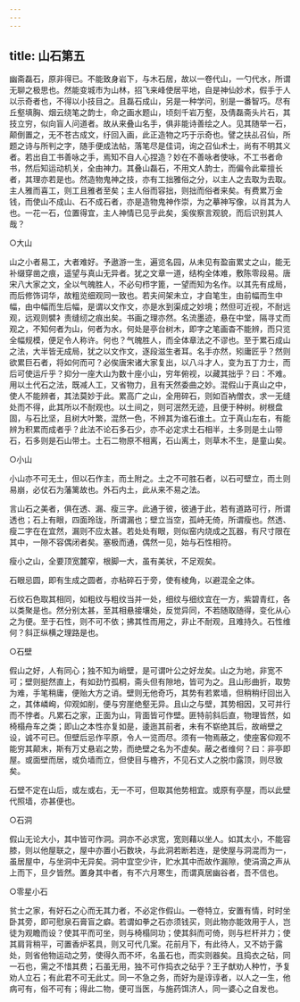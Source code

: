 ```yaml
---
---
---
```

title: 山石第五
---





幽斋磊石，原非得已。不能致身岩下，与木石居，故以一卷代山，一勺代水，所谓无聊之极思也。然能变城市为山林，招飞来峰使居平地，自是神仙妙术，假手于人以示奇者也，不得以小技目之。且磊石成山，另是一种学问，别是一番智巧。尽有丘壑填胸、烟云绕笔之韵士，命之画水题山，顷刻千岩万壑，及倩磊斋头片石，其技立穷，似向盲人问道者。故从来叠山名手，俱非能诗善绘之人。见其随举一石，颠倒置之，无不苍古成文，纡回入画，此正造物之巧于示奇也。譬之扶乩召仙，所题之诗与所判之字，随手便成法帖，落笔尽是佳词，询之召仙术士，尚有不明其义者。若出自工书善咏之手，焉知不自人心捏造？妙在不善咏者使咏，不工书者命书，然后知运动机关，全由神力。其叠山磊石，不用文人韵士，而偏令此辈擅长者，其理亦若是也。然造物鬼神之技，亦有工拙雅俗之分，以主人之去取为去取。主人雅而喜工，则工且雅者至矣；主人俗而容拙，则拙而俗者来矣。有费累万金钱，而使山不成山、石不成石者，亦是造物鬼神作崇，为之摹神写像，以肖其为人也。一花一石，位置得宜，主人神情已见乎此矣，奚俟察言观貌，而后识别其人哉？

○大山

山之小者易工，大者难好。予遨游一生，遍览名园，从未见有盈亩累丈之山，能无补缀穿凿之痕，遥望与真山无异者。犹之文章一道，结构全体难，敷陈零段易。唐宋八大家之文，全以气魄胜人，不必句栉字篦，一望而知为名作。以其先有成局，而后修饰词华，故粗览细观同一致也。若夫间架未立，才自笔生，由前幅而生中幅，由中幅而生后幅，是谓以文作文，亦是水到渠成之妙境；然但可近视，不耐远观，远观则襞衤责缝纫之痕出矣。书画之理亦然。名流墨迹，悬在中堂，隔寻丈而观之，不知何者为山，何者为水，何处是亭台树木，即字之笔画杳不能辨，而只览全幅规模，便足令人称许。何也？气魄胜人，而全体章法之不谬也。至于累石成山之法，大半皆无成局，犹之以文作文，逐段滋生者耳。名手亦然，矧庸匠乎？然则欲累巨石者，将如何而可？必俟唐宋诸大家复出，以八斗才人，变为五丁力士，而后可使运斤乎？抑分一座大山为数十座小山，穷年俯视，以藏其拙乎？曰：不难。用以土代石之法，既减人工，又省物力，且有天然委曲之妙。混假山于真山之中，使人不能辨者，其法莫妙于此。累高广之山，全用碎石，则如百衲僧衣，求一无缝处而不得，此其所以不耐观也。以土间之，则可泯然无迹，且便于种树。树根盘固，与石比坚，且树大叶繁，混然一色，不辨其为谁石谁土。立于真山左右，有能辨为积累而成者乎？此法不论石多石少，亦不必定求土石相半，土多则是土山带石，石多则是石山带土。土石二物原不相离，石山离土，则草木不生，是童山矣。

○小山

小山亦不可无土，但以石作主，而土附之。土之不可胜石者，以石可壁立，而土则易崩，必仗石为藩篱故也。外石内土，此从来不易之法。

言山石之美者，俱在透、漏、瘦三字。此通于彼，彼通于此，若有道路可行，所谓透也；石上有眼，四面玲珑，所谓漏也；壁立当空，孤峙无倚，所谓瘦也。然透、瘦二字在在宜然，漏则不应太甚。若处处有眼，则似窑内烧成之瓦器，有尺寸限在其中，一隙不容偶闭者矣。塞极而通，偶然一见，始与石性相符。

瘦小之山，全要顶宽麓窄，根脚一大，虽有美状，不足观矣。

石眼忌圆，即有生成之圆者，亦粘碎石于旁，使有棱角，以避混全之体。

石纹石色取其相同，如粗纹与粗纹当并一处，细纹与细纹宜在一方，紫碧青红，各以类聚是也。然分别太甚，至其相悬接壤处，反觉异同，不若随取随得，变化从心之为便。至于石性，则不可不依；拂其性而用之，非止不耐观，且难持久。石性维何？斜正纵横之理路是也。

○石壁

假山之好，人有同心；独不知为峭壁，是可谓叶公之好龙矣。山之为地，非宽不可；壁则挺然直上，有如劲竹孤桐，斋头但有隙地，皆可为之。且山形曲折，取势为难，手笔稍庸，便贻大方之诮。壁则无他奇巧，其势有若累墙，但稍稍纡回出入之，其体嶙峋，仰观如削，便与穷崖绝壑无异。且山之与壁，其势相因，又可并行而不悖者。凡累石之家，正面为山，背面皆可作壁。匪特前斜后直，物理皆然，如椅榻舟车之类；即山之本性亦复如是，逶迤其前者，未有不崭绝其后，故峭壁之设，诚不可已。但壁后忌作平原，令人一览而尽。须有一物焉蔽之，使座客仰观不能穷其颠末，斯有万丈悬岩之势，而绝壁之名为不虚矣。蔽之者维何？曰：非亭即屋。或面壁而居，或负墙而立，但使目与檐齐，不见石丈人之脱巾露顶，则尽致矣。

石壁不定在山后，或左或右，无一不可，但取其他势相宜。或原有亭屋，而以此壁代照墙，亦甚便也。

○石洞

假山无论大小，其中皆可作洞。洞亦不必求宽，宽则藉以坐人。如其太小，不能容膝，则以他屋联之，屋中亦置小石数块，与此洞若断若连，是使屋与洞混而为一，虽居屋中，与坐洞中无异矣。洞中宜空少许，贮水其中而故作漏隙，使涓滴之声从上而下，旦夕皆然。置身其中者，有不六月寒生，而谓真居幽谷者，吾不信也。

○零星小石

贫士之家，有好石之心而无其力者，不必定作假山。一卷特立，安置有情，时时坐卧其旁，即可慰泉石膏盲之癖。若谓如拳之石亦须钱买，则此物亦能效用于人，岂徒为观瞻而设？使其平而可坐，则与椅榻同功；使其斜而可倚，则与栏杆并力；使其肩背稍平，可置香炉茗具，则又可代几案。花前月下，有此待人，又不妨于露处，则省他物运动之劳，使得久而不坏，名虽石也，而实则器矣。且捣衣之砧，同一石也，需之不惜其费；石虽无用，独不可作捣衣之砧乎？王子猷劝人种竹，予复劝人立石；有此君不可无此丈。同一不急之务，而好为是谆谆者，以人之一生，他病可有，俗不可有；得此二物，便可当医，与施药饵济人，同一婆心之自发也。
